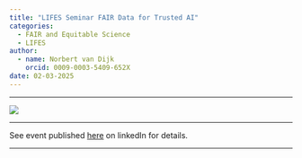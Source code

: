 ```yaml
---
title: "LIFES Seminar FAIR Data for Trusted AI"
categories:
  - FAIR and Equitable Science
  - LIFES
author: 
  - name: Norbert van Dijk
    orcid: 0009-0003-5409-652X
date: 02-03-2025
---
```


------------------------------------------------------------------------

![](LIFES_20250205.jpg)

------------------------------------------------------------------------

See event published [here](https://www.linkedin.com/company/lifes-institute/posts/?feedView=all) on linkedIn for details. 

------------------------------------------------------------------------
